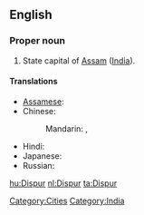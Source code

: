 ==English==
{{wikipedia}}

===Proper noun===
{{en-proper noun}}

# State capital of [[Assam]] ([[India]]).

====Translations====
{{trans-top|state capital of Assam, India}}
* [[Assamese]]: {{t|as|দিছপুৰ|sc=Beng|xs=Assamese}}
* Chinese:
*: Mandarin: {{t|cmn|第斯普爾|sc=Hani}},  {{t|cmn|第斯普尔|tr=Dìsīpǔ'ěr|sc=Hani}}
{{trans-mid}}
* Hindi: {{t|hi|दिसपुर|tr=dispur|xs=Hindi}}
* Japanese: {{t|ja|ディスプル|tr=Disupuru}}
* Russian: {{t|ru|Диспур|m|tr=Dispúr}}
{{trans-bottom}}

[[Category:Cities]]
[[Category:India]]

[[hu:Dispur]]
[[nl:Dispur]]
[[ta:Dispur]]